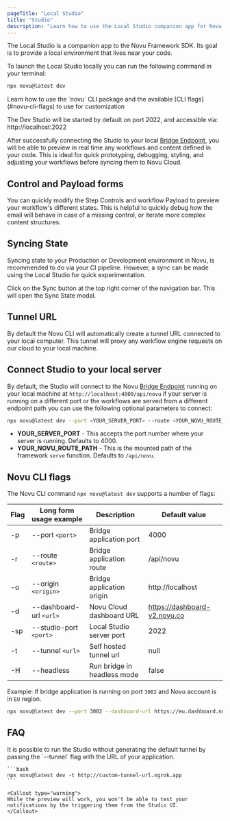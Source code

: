 ```yaml
---
pageTitle: "Local Studio"
title: "Studio"
description: "Learn how to use the Local Studio companion app for Novu Framework SDK"
---
```



The Local Studio is a companion app to the Novu Framework SDK. Its goal is to provide a local environment that lives near your code.

To launch the Local Studio locally you can run the following command in your terminal:

```bash
npx novu@latest dev
```

<Callout type="info">
Learn how to use the `novu` CLI package and the available [CLI flags](#novu-cli-flags) to use for customization
</Callout>

The Dev Studio will be started by default on port 2022, and accessible via: http://localhost:2022

After successfully connecting the Studio to your local [Bridge Endpoint](/concepts/endpoint), you will be able to preview in real time any workflows and content defined in your code. This is ideal for quick prototyping, debugging, styling, and adjusting your workflows before syncing them to Novu Cloud.

## Control and Payload forms

You can quickly modify the Step Controls and workflow Payload to preview your workflow's different states. This is helpful to quickly debug how the email will behave in case of a missing control, or iterate more complex content structures.

## Syncing State

Syncing state to your Production or Development environment in Novu, is recommended to do via your CI pipeline. However, a sync can be made using the Local Studio for quick experimentation.

Click on the Sync button at the top right corner of the navigation bar. This will open the Sync State modal.

## Tunnel URL

By default the Novu CLI will automatically create a tunnel URL connected to your local computer. This tunnel will proxy any workflow engine requests on our cloud to your local machine.

## Connect Studio to your local server

By default, the Studio will connect to the Novu [Bridge Endpoint](/concepts/endpoint) running on your local machine at `http://localhost:4000/api/novu` if your server is running on a different port or the workflows are served from a different endpoint path you can use the following optional parameters to connect:

```bash
npx novu@latest dev --port <YOUR_SERVER_PORT> --route <YOUR_NOVU_ROUTE_PATH>
```

- **YOUR_SERVER_PORT** - This accepts the port number where your server is running. Defaults to 4000.
- **YOUR_NOVU_ROUTE_PATH** - This is the mounted path of the framework `serve` function. Defaults to `/api/novu`.

## Novu CLI flags

The Novu CLI command `npx novu@latest dev` supports a number of flags:

| Flag | Long form usage example | Description                   | Default value               |
| ---- | ----------------------- | ----------------------------- | --------------------------- |
| -p   | --port `<port>`         | Bridge application port       | 4000                        |
| -r   | --route `<route>`       | Bridge application route      | /api/novu                   |
| -o   | --origin `<origin>`     | Bridge application origin     | http://localhost            |
| -d   | --dashboard-url `<url>` | Novu Cloud dashboard URL      | https://dashboard-v2.novu.co   |
| -sp  | --studio-port `<port>`  | Local Studio server port      | 2022                        |
| -t   | --tunnel `<url>`        | Self hosted tunnel url        | null                        |
| -H   | --headless              | Run bridge in headless mode   | false                       |

Example: If bridge application is running on port `3002` and Novu account is in `EU` region.

```bash
npx novu@latest dev --port 3002 --dashboard-url https://eu.dashboard.novu.co
```

## FAQ

<Accordions>
  <Accordion title="Running Studio without a tunnel">
    It is possible to run the Studio without generating the default tunnel by passing the `--tunnel` flag with the URL of your application.

    ```bash
    npx novu@latest dev -t http://custom-tunnel-url.ngrok.app
    ```

    <Callout type="warning">
    While the preview will work, you won't be able to test your notifications by the triggering them from the Studio UI.
    </Callout>
  </Accordion>
</Accordions>
